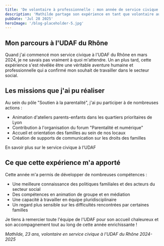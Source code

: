 ```yaml
---
title: 'De volontaire à professionnelle : mon année de service civique au pôle Parentalité'
description: 'Mathilde partage son expérience en tant que volontaire au sein de notre service de soutien à la parentalité'
pubDate: 'Jul 28 2025'
heroImage: '/blog-placeholder-5.jpg'
---
```


## Mon parcours à l'UDAF du Rhône

Quand j'ai commencé mon service civique à l'UDAF du Rhône en mars 2024, je ne savais pas vraiment à quoi m'attendre. Un an plus tard, cette expérience s'est révélée être une véritable aventure humaine et professionnelle qui a confirmé mon souhait de travailler dans le secteur social.

## Les missions que j'ai pu réaliser

Au sein du pôle "Soutien à la parentalité", j'ai pu participer à de nombreuses actions :
- Animation d'ateliers parents-enfants dans les quartiers prioritaires de Lyon
- Contribution à l'organisation du forum "Parentalité et numérique"
- Accueil et orientation des familles au sein de nos locaux
- Création de supports de communication sur les droits des familles


<HeaderLink href="#" onclick="alert('Pour plus d'informations sur le service civique à l'UDAF, contactez notre service RH !')">
	En savoir plus sur le service civique à l'UDAF
</HeaderLink>

## Ce que cette expérience m'a apporté

Cette année m'a permis de développer de nombreuses compétences :
- Une meilleure connaissance des politiques familiales et des acteurs du secteur social
- Des compétences en animation de groupe et en médiation
- Une capacité à travailler en équipe pluridisciplinaire
- Un regard plus sensible sur les difficultés rencontrées par certaines familles

Je tiens à remercier toute l'équipe de l'UDAF pour son accueil chaleureux et son accompagnement tout au long de cette année enrichissante !

*Mathilde, 23 ans, volontaire en service civique à l'UDAF du Rhône 2024-2025*
